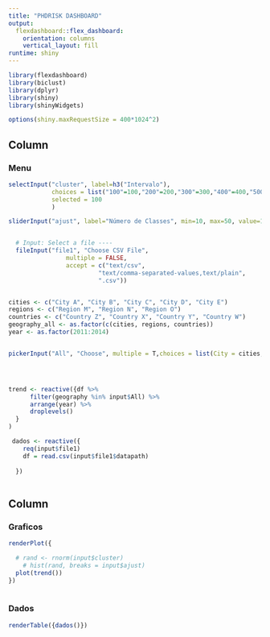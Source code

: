 ```yaml
---
title: "PHDRISK DASHBOARD"
output: 
  flexdashboard::flex_dashboard:
    orientation: columns
    vertical_layout: fill
runtime: shiny    
---
```


```r
library(flexdashboard)
library(biclust)
library(dplyr)
library(shiny)
library(shinyWidgets)

options(shiny.maxRequestSize = 400*1024^2) 

```

Column {data-width=150}
-----------------------------------------------------------------------

### Menu

```r
selectInput("cluster", label=h3("Intervalo"),
            choices = list("100"=100,"200"=200,"300"=300,"400"=400,"500"=500),
            selected = 100
            )

sliderInput("ajust", label="Número de Classes", min=10, max=50, value=15, step=5)


  # Input: Select a file ----
  fileInput("file1", "Choose CSV File",
                multiple = FALSE,
                accept = c("text/csv",
                         "text/comma-separated-values,text/plain",
                         ".csv"))


cities <- c("City A", "City B", "City C", "City D", "City E")
regions <- c("Region M", "Region N", "Region O")
countries <- c("Country Z", "Country X", "Country Y", "Country W")
geography_all <- as.factor(c(cities, regions, countries))
year <- as.factor(2011:2014)


pickerInput("All", "Choose", multiple = T,choices = list(City = cities, Region = regions, Country = countries),options = list(`max-options` = 4,size = 10))




trend <- reactive({df %>% 
      filter(geography %in% input$All) %>% 
      arrange(year) %>% 
      droplevels()
  }
)

 dados <- reactive({
    req(input$file1)
    df = read.csv(input$file1$datapath)
  
  })
   
```


Column {data-width=350}
-----------------------------------------------------------------------

### Graficos

```r

renderPlot({

  # rand <- rnorm(input$cluster)
	# hist(rand, breaks = input$ajust)
  plot(trend())
})
	
```

### Dados

```r
renderTable({dados()})



```




